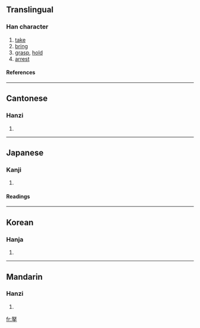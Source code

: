 {{see|拏}}

==Translingual==
===Han character===
{{Han char|rn=64|rad=手|as=05|sn=9|four=4750<sub>2</sub>|canj=女水手 (VEQ)}}
# [[take]]
# [[bring]]
# [[grasp]], [[hold]]
# [[arrest]]
====References====
{{Han ref|kx=0425.090|dkj=11954|dj=0773.140|hdz=31847.070|uh=62CF|ud=25295|bh=CED4|bd=52948}}
----
==Cantonese==
===Hanzi===
{{yue-hanzi|jyut=|y=na4}}
# {{defn|Cantonese}}
----
==Japanese==
===Kanji===
{{ja-kanji|grade=|rs=手05}}
# {{defn|Japanese}} 
====Readings====
{{ja-readings|on=[[だ]] (da), [[な]] (na)|kun=[[ひく]] (hiku)}}
----
==Korean==
===Hanja===
{{ko-hanja|hangeul=나|eumhun=|rv=na|mr=na|y=na}}
# {{defn|Korean}}
----
==Mandarin==
===Hanzi===
{{cmn-hanzi|pin=[[ná]] (na2)|wg=na<sup>2</sup>}}
# {{defn|Mandarin}}

[[fr:拏]]